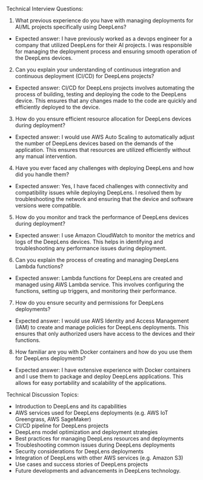 

Technical Interview Questions:
1. What previous experience do you have with managing deployments for AI/ML projects specifically using DeepLens?
- Expected answer: I have previously worked as a devops engineer for a company that utilized DeepLens for their AI projects. I was responsible for managing the deployment process and ensuring smooth operation of the DeepLens devices.

2. Can you explain your understanding of continuous integration and continuous deployment (CI/CD) for DeepLens projects?
- Expected answer: CI/CD for DeepLens projects involves automating the process of building, testing and deploying the code to the DeepLens device. This ensures that any changes made to the code are quickly and efficiently deployed to the device.

3. How do you ensure efficient resource allocation for DeepLens devices during deployment?
- Expected answer: I would use AWS Auto Scaling to automatically adjust the number of DeepLens devices based on the demands of the application. This ensures that resources are utilized efficiently without any manual intervention.

4. Have you ever faced any challenges with deploying DeepLens and how did you handle them?
- Expected answer: Yes, I have faced challenges with connectivity and compatibility issues while deploying DeepLens. I resolved them by troubleshooting the network and ensuring that the device and software versions were compatible.

5. How do you monitor and track the performance of DeepLens devices during deployment?
- Expected answer: I use Amazon CloudWatch to monitor the metrics and logs of the DeepLens devices. This helps in identifying and troubleshooting any performance issues during deployment.

6. Can you explain the process of creating and managing DeepLens Lambda functions?
- Expected answer: Lambda functions for DeepLens are created and managed using AWS Lambda service. This involves configuring the functions, setting up triggers, and monitoring their performance.

7. How do you ensure security and permissions for DeepLens deployments?
- Expected answer: I would use AWS Identity and Access Management (IAM) to create and manage policies for DeepLens deployments. This ensures that only authorized users have access to the devices and their functions.

8. How familiar are you with Docker containers and how do you use them for DeepLens deployments?
- Expected answer: I have extensive experience with Docker containers and I use them to package and deploy DeepLens applications. This allows for easy portability and scalability of the applications.

Technical Discussion Topics:
- Introduction to DeepLens and its capabilities
- AWS services used for DeepLens deployments (e.g. AWS IoT Greengrass, AWS SageMaker)
- CI/CD pipeline for DeepLens projects
- DeepLens model optimization and deployment strategies
- Best practices for managing DeepLens resources and deployments
- Troubleshooting common issues during DeepLens deployments
- Security considerations for DeepLens deployments
- Integration of DeepLens with other AWS services (e.g. Amazon S3)
- Use cases and success stories of DeepLens projects
- Future developments and advancements in DeepLens technology.